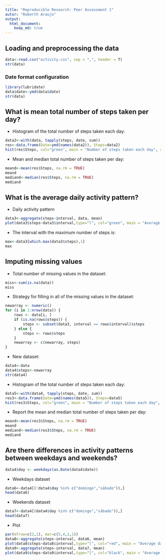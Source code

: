 ```yaml
---
title: "Reproducible Research: Peer Assessment 1"
autor: "Roberth Araujo"
output: 
  html_document:
    keep_md: true
---
```



## Loading and preprocessing the data
```r
data<-read.csv("activity.csv", sep = ",", header = T)
str(data)
```
### Date format configuration
```r
library(lubridate)
data$date<-ymd(data$date)
str(data)
```
## What is mean total number of steps taken per day?
- Histogram of the total number of steps taken each day:
```r
data2<-with(data, tapply(steps, date, sum))
res<-data.frame(Date=ymd(names(data2)), Steps=data2)
hist(res$Steps, col="green", main = "Number of steps taken each day", xlab= "Steps")
```


- Mean and median total number of steps taken per day:
```r
meand<-mean(res$Steps, na.rm = TRUE)
meand
mediand<-median(res$Steps, na.rm = TRUE)
mediand
```

## What is the average daily activity pattern?
- Daily activity pattern
```r
data3<-aggregate(steps~interval, data, mean)
plot(data3$steps~data3$interval,type="l", col="green", main = "Average daily activity pattern", xlab= "Interval", ylab = "Number of steps")
```


- The interval with the maximum number of steps is:
```r
max<-data3[which.max(data3$steps),1]
max
```

## Imputing missing values

- Total number of missing values in the dataset:
```r
miss<-sum(is.na(data))
miss
```


- Strategy for filling in all of the missing values in the dataset:
```r
newarray <- numeric()
for (i in 1:nrow(data)) {
    rows <- data[i, ]
    if (is.na(rows$steps)) {
        steps <- subset(data3, interval == rows$interval)$steps
    } else {
        steps <- rows$steps
    }
    newarray <- c(newarray, steps)
}
```


- New dataset:
```r
data4<-data
data4$steps<-newarray
str(data4)
```


- Histogram of the total number of steps taken each day:

```r
data5<-with(data4, tapply(steps, date, sum))
res3<-data.frame(Date=ymd(names(data5)), Steps=data5)
hist(res3$Steps, col="green", main = "Number of steps taken each day", xlab= "Steps")
```


- Report the mean and median total number of steps taken per day:
```r
meand<-mean(res3$Steps, na.rm = TRUE)
meand
mediand<-median(res3$Steps, na.rm = TRUE)
mediand
```

## Are there differences in activity patterns between weekdays and weekends?
```r
data4$day <- weekdays(as.Date(data4$date))
```


- Weekdays dataset
```r
data6<-data4[(!data4$day %in% c("domingo","sábado")),]
head(data6)
```


- Weekends dataset
```r
data7<-data4[(data4$day %in% c("domingo","sábado")),]
head(data7)
```

- Plot
```r
par(mfrow=c(2,1), mar=c(5,4,2,1))
data8<-aggregate(steps~interval, data6, mean)
plot(data8$steps~data8$interval,type="l", col="red", main = "Average daily activity pattern in weekdays", xlab= "Interval", ylab = "Number of steps")
data9<-aggregate(steps~interval, data7, mean)
plot(data9$steps~data9$interval,type="l", col="black", main = "Average daily activity pattern in weekends", xlab= "Interval", ylab = "Number of steps")
```
